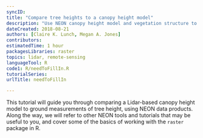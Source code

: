 ```yaml
---
syncID: 
title: "Compare tree heights to a canopy height model"
description: "Use NEON canopy height model and vegetation structure to compare remotely sensed and ground-based data, and learn basic raster functionality"
dateCreated: 2018-08-21
authors: [Claire K. Lunch, Megan A. Jones]
contributors:
estimatedTime: 1 hour
packagesLibraries: raster
topics: lidar, remote-sensing
languageTool: R
code1: R/needToFillIn.R
tutorialSeries:
urlTitle: needToFillIn

---
```


This tutorial will guide you through comparing a Lidar-based canopy height 
model to ground measurements of tree height, using NEON data products. 
Along the way, we will refer to other NEON tools and tutorials that may be 
useful to you, and cover some of the basics of working with the `raster` 
package in R.





